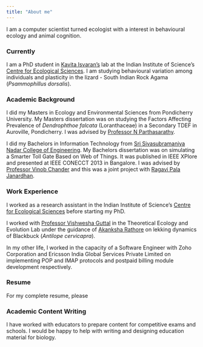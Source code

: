 ```yaml
---
title: "About me"
---
```


I am a computer scientist turned ecologist with a interest in behavioural ecology and animal cognition. 

### Currently

I am a PhD student in [Kavita Isvaran's](isvaranlab.weebly.com/) lab at the Indian Institute of Science's [Centre for Ecological Sciences](http://ces.iisc.ac.in/new/). I am studying behavioural variation among individuals and plasticity in the lizard - South Indian Rock Agama (*Psammophillus dorsalis*).

### Academic Background

I did my Masters in Ecology and Environmental Sciences from Pondicherry University. My Masters dissertation was on studying the Factors Affecting Prevalence of *Dendrophthoe falcata* (Loranthaceae) in a Secondary TDEF in Auroville, Pondicherry. I was advised by [Professor N Parthasarathy](http://www.pondiuni.edu.in/profile/dr-n-parthasarathy).

I did my Bachelors in Information Technology from [Sri Sivasubramaniya Nadar College of Engineering](http://www.ssn.edu.in/). My Bachelors dissertation was on simulating a Smarter Toll Gate Based on Web of Things. It was published in IEEE XPlore and presented at IEEE CONECCT 2013 in Bangalore. I was advised by [Professor Vinob Chander](http://www.ssn.edu.in/?page_id=1658) and this was a joint project with [Ragavi Pala Janardhan](https://www.linkedin.com/in/ragavi-pala-janardhan-456b4784/).

### Work Experience

I worked as a research assistant in the Indian Institute of Science's [Centre for Ecological Sciences](http://ces.iisc.ac.in/new/) before starting my PhD.

I worked with [Professor Vishwesha Guttal](https://teelabiisc.wordpress.com/) in the Theoretical Ecology and Evolution Lab under the guidance of [Akanksha Rathore](https://sites.google.com/view/akanksha-rathore/) on lekking dynamics of Blackbuck (*Antilope cervicapra*).

In my other life, I worked in the capacity of a Software Engineer with Zoho Corporation and Ericsson India Global Services Private Limited on implementing POP and IMAP protocols and postpaid billing module development respectively.

### Resume

For my complete resume, please 

<!--click [here](https://drive.google.com/open?id=1eugtdEAlnX-qhvTg077sUm6HDiAzTRls).-->

### Academic Content Writing

I have worked with educators to prepare content for competitive exams and schools. I would be happy to help with writing and designing education material for biology. 